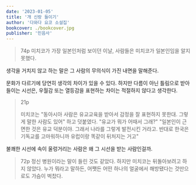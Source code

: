```yaml
---
date: '2023-01-05'
title: '개 신랑 들이기'
author: '다와다 요코 소설집'
bookcover: ./bookcover.jpg
publisher: '민음사'
---
```


> 74p
> 미치코가 가장 일본인처럼 보이던 이날, 사람들은 미치코가 일본인임을 알지 못했다.

생각을 거치지 않고 하는 말은 그 사람의 무의식이 가진 내면을 말해준다.

문화가 다르기에 당연히 생각의 차이가 있을 수 있다.
하지만 다름이 아닌 틀림으로 받아들이는 시선은, 우월감 또는 열등감을 표현하는 차이는 적절하지 않다고 생각한다.


> 21p
> 
> 미치코는 "동아시아 사람은 유교교육을 받아서 감정을 잘 표현하지 못한대. 그렇게 말한 사람도 있어" 하고 덧붙였다.
> "유교가 뭐가 어때서 그래?"
> "일본인이 근면한 것은 유교 덕분이야. 그래서 나라를 그렇게 발전시킨 거라고.
> 반대로 한국은 기독교를 고마워하니까 유럽이랑 똑같이 뒤처지는 거고"

불쾌한 시선에 속이 울렁거리는 사람은 왜 그 시선을 받는 사람인걸까.

> 72p
> 정신 병원이라는 말이 들린 것도 같았다. 하지만 미치코는 뒤돌아보려고 하지 않았다.
> 누가 뭐라고 말하든, 어쨋든 어떤 하나의 얼굴에서 해방됐다는 것만으로도 가슴이 벅찼다.
